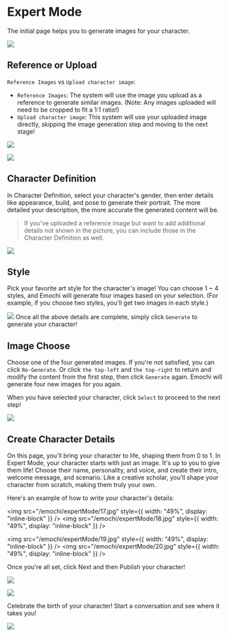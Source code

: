 # Expert Mode

The initial page helps you to generate images for your character.

![](/emochi/expertMode/11.jpg)

## Reference or Upload

`Reference Images` vs `Upload character image`:

- `Reference Images`: The system will use the image you upload as a reference to generate
  similar images. (Note: Any images uploaded will need to be cropped to fit a 1:1 ratio!)
- `Upload character image`: This system will use your uploaded image directly, skipping the
  image generation step and moving to the next stage!

![](/emochi/expertMode/12.jpg)

![](/emochi/expertMode/13.jpg)

## Character Definition

In Character Definition, select your character's gender, then enter details like appearance,
build, and pose to generate their portrait. The more detailed your description, the more accurate
the generated content will be.

> If you've uploaded a reference image but want to add additional details not
> shown in the picture, you can include those in the Character Definition as
> well.

![](/emochi/expertMode/14.jpg)

## Style

Pick your favorite art style for the character's image! You can choose 1 ~ 4 styles, and Emochi will
generate four images based on your selection. (For example, if you choose two styles, you'll get two
images in each style.)

![](/emochi/expertMode/15.jpg)
Once all the above details are complete, simply click `Generate` to generate your character!

## Image Choose

Choose one of the four generated images.
If you're not satisfied, you can click `Re-Generate`. Or click `the top-left` and `the top-right`
to return and modify the content from the first step, then click `Generate` again. Emochi will generate
four new images for you again.

When you have selected your character, click `Select` to proceed to the next step!

![](/emochi/expertMode/16.jpg)

## Create Character Details

On this page, you'll bring your character to life, shaping them from 0 to 1.
In Expert Mode, your character starts with just an image. It's up to you to give them life! Choose their
name, personality, and voice, and create their intro, welcome message, and scenario. Like a creative scholar,
you'll shape your character from scratch, making them truly your own.

Here's an example of how to write your character's details:

<img
  src="/emochi/expertMode/17.jpg"
  style={{ width: "49%", display: "inline-block" }}
/>
<img
  src="/emochi/expertMode/18.jpg"
  style={{ width: "49%", display: "inline-block" }}
/>

<img
  src="/emochi/expertMode/19.jpg"
  style={{ width: "49%", display: "inline-block" }}
/>
<img
  src="/emochi/expertMode/20.jpg"
  style={{ width: "49%", display: "inline-block" }}
/>

Once you're all set, click Next and then Publish your character!

![](/emochi/expertMode/21.jpg)

![](/emochi/expertMode/22.jpg)

Celebrate the birth of your character! Start a conversation and see where it takes you!

![](/emochi/expertMode/23.jpg)
